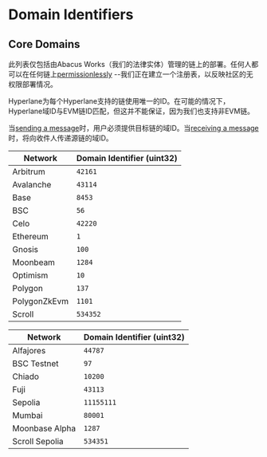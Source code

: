 
# Domain Identifiers

## Core Domains

此列表仅包括由Abacus Works（我们的法律实体）管理的链上的部署。任何人都可以在任何链上[permissionlessly](../deploy-hyperlane.mdx) --我们正在建立一个注册表，以反映社区的无权限部署情况。

Hyperlane为每个Hyperlane支持的链使用唯一的ID。在可能的情况下，Hyperlane域ID与EVM链ID匹配，但这并不能保证，因为我们也支持非EVM链。

当[sending a message](../your-first-message.mdx)时，用户必须提供目标链的域ID。当[receiving a message](./messaging/receive.mdx)时，将向收件人传递源链的域ID。

<Tabs groupId="environment">
<TabItem value="mainnet" label="Mainnet">

| Network      | Domain Identifier (uint32) |
| ------------ | -------------------------- |
| Arbitrum     | `42161`                    |
| Avalanche    | `43114`                    |
| Base         | `8453`                     |
| BSC          | `56`                       |
| Celo         | `42220`                    |
| Ethereum     | `1`                        |
| Gnosis       | `100`                      |
| Moonbeam     | `1284`                     |
| Optimism     | `10`                       |
| Polygon      | `137`                      |
| PolygonZkEvm | `1101`                     |
| Scroll       | `534352`                   |

</TabItem>
<TabItem value="testnet" label="Testnet">

| Network               | Domain Identifier (uint32) |
| --------------------- | -------------------------- |
| Alfajores             | `44787`                    |
| BSC Testnet           | `97`                       |
| Chiado                | `10200`                    |
| Fuji                  | `43113`                    |
| Sepolia               | `11155111`                 |
| Mumbai                | `80001`                    |
| Moonbase Alpha        | `1287`                     |
| Scroll Sepolia        | `534351`                   |

</TabItem>
</Tabs>
